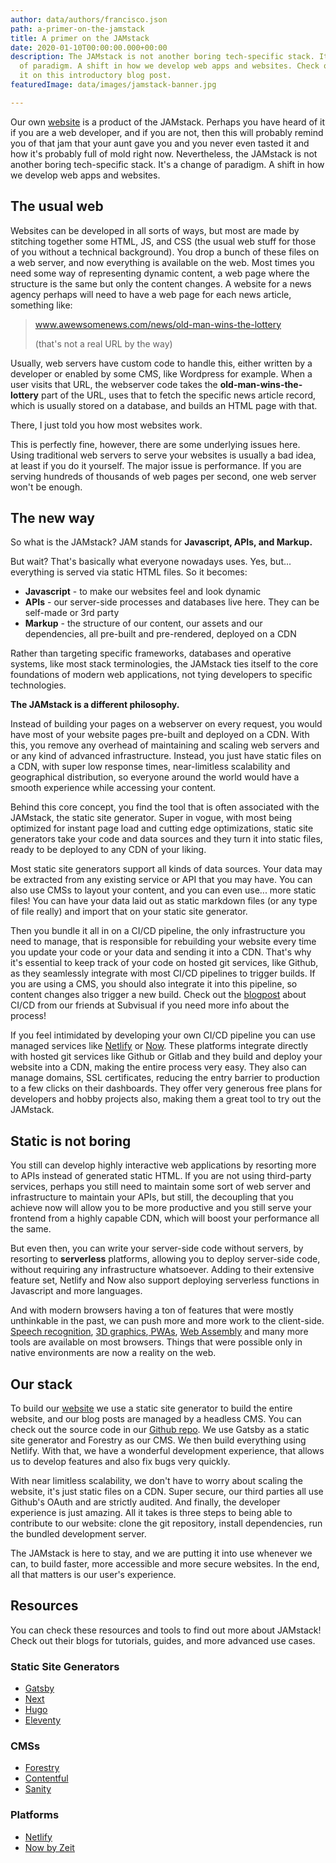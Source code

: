 ```yaml
---
author: data/authors/francisco.json
path: a-primer-on-the-jamstack
title: A primer on the JAMstack
date: 2020-01-10T00:00:00.000+00:00
description: The JAMstack is not another boring tech-specific stack. It's a change
  of paradigm. A shift in how we develop web apps and websites. Check out more about
  it on this introductory blog post.
featuredImage: data/images/jamstack-banner.jpg

---
```

Our own [website](https://auroradigital.co/) is a product of the JAMstack. Perhaps you have heard of it if you are a web developer, and if you are not, then this will probably remind you of that jam that your aunt gave you and you never even tasted it and how it's probably full of mold right now. Nevertheless, the JAMstack is not another boring tech-specific stack. It's a change of paradigm. A shift in how we develop web apps and websites.

## The usual web

Websites can be developed in all sorts of ways, but most are made by stitching together some HTML, JS, and CSS (the usual web stuff for those of you without a technical background). You drop a bunch of these files on a web server, and now everything is available on the web. Most times you need some way of representing dynamic content, a web page where the structure is the same but only the content changes. A website for a news agency perhaps will need to have a web page for each news article, something like:

> www.awewsomenews.com/news/old-man-wins-the-lottery
>
> (that's not a real URL by the way)

Usually, web servers have custom code to handle this, either written by a developer or enabled by some CMS, like Wordpress for example. When a user visits that URL, the webserver code takes the **old-man-wins-the-lottery** part of the URL, uses that to fetch the specific news article record, which is usually stored on a database, and builds an HTML page with that.

There, I just told you how most websites work.

This is perfectly fine, however, there are some underlying issues here. Using traditional web servers to serve your websites is usually a bad idea, at least if you do it yourself. The major issue is performance. If you are serving hundreds of thousands of web pages per second, one web server won't be enough.

## The new way

So what is the JAMstack? JAM stands for **Javascript, APIs, and Markup.**

But wait? That's basically what everyone nowadays uses. Yes, but... everything is served via static HTML files. So it becomes:

* **Javascript** - to make our websites feel and look dynamic
* **APIs** - our server-side processes and databases live here. They can be self-made or 3rd party
* **Markup** - the structure of our content, our assets and our dependencies, all pre-built and pre-rendered, deployed on a CDN

Rather than targeting specific frameworks, databases and operative systems, like most stack terminologies, the JAMstack ties itself to the core foundations of modern web applications, not tying developers to specific technologies.

**The JAMstack is a different philosophy.**

Instead of building your pages on a webserver on every request, you would have most of your website pages pre-built and deployed on a CDN. With this, you remove any overhead of maintaining and scaling web servers and or any kind of advanced infrastructure. Instead, you just have static files on a CDN, with super low response times, near-limitless scalability and geographical distribution, so everyone around the world would have a smooth experience while accessing your content.

Behind this core concept, you find the tool that is often associated with the JAMstack, the static site generator. Super in vogue, with most being optimized for instant page load and cutting edge optimizations, static site generators take your code and data sources and they turn it into static files, ready to be deployed to any CDN of your liking.

Most static site generators support all kinds of data sources. Your data may be extracted from any existing service or API that you may have. You can also use CMSs to layout your content, and you can even use... more static files! You can have your data laid out as static markdown files (or any type of file really) and import that on your static site generator.

Then you bundle it all in on a CI/CD pipeline, the only infrastructure you need to manage, that is responsible for rebuilding your website every time you update your code or your data and sending it into a CDN. That's why it's essential to keep track of your code on hosted git services, like Github, as they seamlessly integrate with most CI/CD pipelines to trigger builds. If you are using a CMS, you should also integrate it into this pipeline, so content changes also trigger a new build. Check out the [blogpost](https://medium.com/subvisual/its-not-continuous-delivery-yet-27a9e838f5df) about CI/CD from our friends at Subvisual if you need more info about the process!

If you feel intimidated by developing your own CI/CD pipeline you can use managed services like [Netlify](https://netlify.com "Netlify") or [Now](https://zeit.co/ "Now"). These platforms integrate directly with hosted git services like Github or Gitlab and they build and deploy your website into a CDN, making the entire process very easy. They also can manage domains, SSL certificates, reducing the entry barrier to production to a few clicks on their dashboards. They offer very generous free plans for developers and hobby projects also, making them a great tool to try out the JAMstack.

## Static is not boring

You still can develop highly interactive web applications by resorting more to APIs instead of generated static HTML. If you are not using third-party services, perhaps you still need to maintain some sort of web server and infrastructure to maintain your APIs, but still, the decoupling that you achieve now will allow you to be more productive and you still serve your frontend from a highly capable CDN, which will boost your performance all the same.

But even then, you can write your server-side code without servers, by resorting to **serverless** platforms, allowing you to deploy server-side code, without requiring any infrastructure whatsoever. Adding to their extensive feature set, Netlify and Now also support deploying serverless functions in Javascript and more languages.

And with modern browsers having a ton of features that were mostly unthinkable in the past, we can push more and more work to the client-side. [Speech recognition](https://developer.mozilla.org/en-US/docs/Web/API/SpeechRecognition), [3D graphics](https://developer.mozilla.org/en-US/docs/Web/API/WebGL_API),[ PWAs](https://developer.mozilla.org/en-US/docs/Web/Progressive_web_apps), [Web Assembly](https://developer.mozilla.org/en-US/docs/WebAssembly) and many more tools are available on most browsers. Things that were possible only in native environments are now a reality on the web.

## Our stack

To build our [website](https://auroradigital.co/) we use a static site generator to build the entire website, and our blog posts are managed by a headless CMS. You can check out the source code in our [Github repo](https://github.com/aurora-digital/auroradigital.co). We use Gatsby as a static site generator and Forestry as our CMS. We then build everything using Netlify. With that, we have a wonderful development experience, that allows us to develop features and also fix bugs very quickly.

With near limitless scalability, we don't have to worry about scaling the website, it's just static files on a CDN. Super secure, our third parties all use Github's OAuth and are strictly audited. And finally, the developer experience is just amazing. All it takes is three steps to being able to contribute to our website: clone the git repository, install dependencies, run the bundled development server.

The JAMstack is here to stay, and we are putting it into use whenever we can, to build faster, more accessible and more secure websites. In the end, all that matters is our user's experience.

## Resources

You can check these resources and tools to find out more about JAMstack! Check out their blogs for tutorials, guides, and more advanced use cases.

### Static Site Generators

* [Gatsby](https://www.gatsbyjs.org/ "Gatsby")
* [Next](https://nextjs.org/ "Next")
* [Hugo](https://gohugo.io/ "Hugo")
* [Eleventy](https://www.11ty.dev/ "Eleventy")

### CMSs

* [Forestry](forestry.io "Forestry")
* [Contentful](https://www.contentful.com/ "Contentful")
* [Sanity](https://www.sanity.io/ "Sanity")

### Platforms

* [Netlify](https://www.netlify.com/ "Netlify")
* [Now by Zeit](https://zeit.co/ "Now by Zeit")